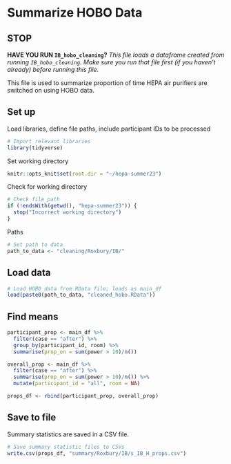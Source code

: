 # Summarize HOBO Data

## STOP

**HAVE YOU RUN `IB_hobo_cleaning`?**
*This file loads a dataframe created from running `IB_hobo_cleaning`. Make sure you run that file first (if you haven't already) before running this file.*

This file is used to summarize proportion of time HEPA air purifiers are switched on using HOBO data.

## Set up
Load libraries, define file paths, include participant IDs to be processed
```r
# Import relevant libraries
library(tidyverse)
```
Set working directory
```r
knitr::opts_knit$set(root.dir = "~/hepa-summer23")
```

Check for working directory
```r
# Check file path
if (!endsWith(getwd(), "hepa-summer23")) {
  stop("Incorrect working directory")
}
```

Paths
```r
# Set path to data
path_to_data <- "cleaning/Roxbury/IB/"
```


## Load data
```r
# Load HOBO data from RData file; loads as main_df
load(paste0(path_to_data, "cleaned_hobo.RData"))
```

## Find means
```r
participant_prop <- main_df %>%
  filter(case == "after") %>%
  group_by(participant_id, room) %>%
  summarise(prop_on = sum(power > 10)/n())

overall_prop <- main_df %>%
  filter(case == "after") %>%
  summarise(prop_on = sum(power > 10)/n()) %>%
  mutate(participant_id = "all", room = NA)

props_df <- rbind(participant_prop, overall_prop)
```
## Save to file
Summary statistics are saved in a CSV file.
```r
# Save summary statistic files to CSVs
write.csv(props_df, "summary/Roxbury/IB/s_IB_H_props.csv")
```